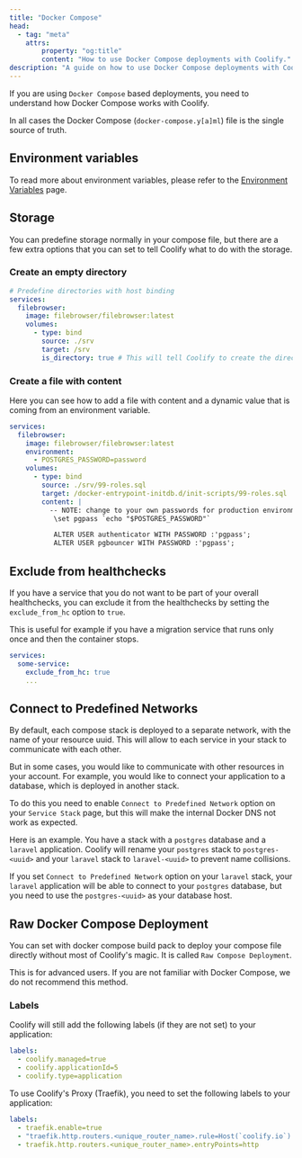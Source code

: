 ```yaml
---
title: "Docker Compose"
head:
  - tag: "meta"
    attrs:
        property: "og:title"
        content: "How to use Docker Compose deployments with Coolify."
description: "A guide on how to use Docker Compose deployments with Coolify."
---
```


If you are using `Docker Compose` based deployments, you need to understand how Docker Compose works with Coolify.

In all cases the Docker Compose (`docker-compose.y[a]ml`) file is the single source of truth.

## Environment variables

To read more about environment variables, please refer to the [Environment Variables](/docs/knowledge-base/environment-variables) page.

## Storage

You can predefine storage normally in your compose file, but there are a few extra options that you can set to tell Coolify what to do with the storage.

### Create an empty directory

```yaml
# Predefine directories with host binding
services:
  filebrowser:
    image: filebrowser/filebrowser:latest
    volumes:
      - type: bind
        source: ./srv
        target: /srv
        is_directory: true # This will tell Coolify to create the directory (this is not available in a normal docker-compose)
```

### Create a file with content

Here you can see how to add a file with content and a dynamic value that is coming from an environment variable.

```yaml
services:
  filebrowser:
    image: filebrowser/filebrowser:latest
    environment:
      - POSTGRES_PASSWORD=password
    volumes:
      - type: bind
        source: ./srv/99-roles.sql
        target: /docker-entrypoint-initdb.d/init-scripts/99-roles.sql
        content: |
          -- NOTE: change to your own passwords for production environments
           \set pgpass `echo "$POSTGRES_PASSWORD"`

           ALTER USER authenticator WITH PASSWORD :'pgpass';
           ALTER USER pgbouncer WITH PASSWORD :'pgpass';
```

## Exclude from healthchecks

If you have a service that you do not want to be part of your overall healthchecks, you can exclude it from the healthchecks by setting the `exclude_from_hc` option to `true`.

<Aside type="tip">
 This is useful for example if you have a migration service that runs only once and then the container stops.
</Aside>

```yaml
services:
  some-service:
    exclude_from_hc: true
    ...
```

## Connect to Predefined Networks

By default, each compose stack is deployed to a separate network, with the name of your resource uuid. This will allow to each service in your stack to communicate with each other.

But in some cases, you would like to communicate with other resources in your account. For example, you would like to connect your application to a database, which is deployed in another stack.

To do this you need to enable `Connect to Predefined Network` option on your `Service Stack` page, but this will make the internal Docker DNS not work as expected.

Here is an example. You have a stack with a `postgres` database and a `laravel` application. Coolify will rename your `postgres` stack to `postgres-<uuid>` and your `laravel` stack to `laravel-<uuid>` to prevent name collisions.

If you set `Connect to Predefined Network` option on your `laravel` stack, your `laravel` application will be able to connect to your `postgres` database, but you need to use the `postgres-<uuid>` as your database host.


## Raw Docker Compose Deployment

You can set with docker compose build pack to deploy your compose file directly without most of Coolify's magic. It is called `Raw Compose Deployment`.

<Aside type="tip">
  This is for advanced users. If you are not familiar with Docker Compose, we do
  not recommend this method.
</Aside>

### Labels

Coolify will still add the following labels (if they are not set) to your application:

```yaml
labels:
  - coolify.managed=true
  - coolify.applicationId=5
  - coolify.type=application
```

To use Coolify's Proxy (Traefik), you need to set the following labels to your application:

```yaml
labels:
  - traefik.enable=true
  - "traefik.http.routers.<unique_router_name>.rule=Host(`coolify.io`) && PathPrefix(`/`)"
  - traefik.http.routers.<unique_router_name>.entryPoints=http
```
